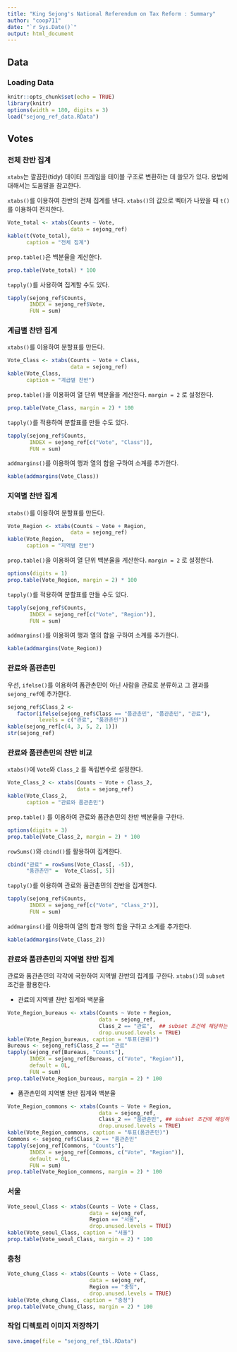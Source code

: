 ```yaml
---
title: "King Sejong's National Referendum on Tax Reform : Summary"
author: "coop711"
date: "`r Sys.Date()`"
output: html_document
---
```


## Data

### Loading Data 

```r
knitr::opts_chunk$set(echo = TRUE)
library(knitr)
options(width = 180, digits = 3)
load("sejong_ref_data.RData")
```

## Votes

### 전체 찬반 집계

`xtabs`는 깔끔한(tidy) 데이터 프레임을 테이블 구조로 변환하는 데 쓸모가 있다.
용법에 대해서는 도움말을 참고한다.

`xtabs()`를 이용하여 찬반의 전체 집계를 낸다. `xtabs()`의 값으로 벡터가 나왔을 때 `t()`를 이용하여 전치한다.  

```r
Vote_total <- xtabs(Counts ~ Vote, 
                    data = sejong_ref)
kable(t(Vote_total), 
      caption = "전체 집계")
```

`prop.table()`은 백분율을 계산한다.

```r
prop.table(Vote_total) * 100
```

`tapply()`를 사용하여 집계할 수도 있다.

```r
tapply(sejong_ref$Counts, 
       INDEX = sejong_ref$Vote, 
       FUN = sum)
```

### 계급별 찬반 집계

`xtabs()`를 이용하여 분할표를 만든다.

```r
Vote_Class <- xtabs(Counts ~ Vote + Class, 
                    data = sejong_ref)
kable(Vote_Class, 
      caption = "계급별 찬반")
```

`prop.table()`을 이용하여 열 단위 백분율을 계산한다. `margin = 2` 로 설정한다.

```r
prop.table(Vote_Class, margin = 2) * 100
```

`tapply()`를 적용하여 분할표를 만들 수도 있다.

```r
tapply(sejong_ref$Counts, 
       INDEX = sejong_ref[c("Vote", "Class")], 
       FUN = sum)
```

`addmargins()`를 이용하여 행과 열의 합을 구하여 소계를 추가한다.

```r
kable(addmargins(Vote_Class))
```


### 지역별 찬반 집계

`xtabs()`를 이용하여 분할표를 만든다.

```r
Vote_Region <- xtabs(Counts ~ Vote + Region, 
                    data = sejong_ref)
kable(Vote_Region, 
      caption = "지역별 찬반")
```

`prop.table()`을 이용하여 열 단위 백분율을 계산한다. `margin = 2` 로 설정한다.

```r
options(digits = 1)
prop.table(Vote_Region, margin = 2) * 100
```

`tapply()`를 적용하여 분할표를 만들 수도 있다.

```r
tapply(sejong_ref$Counts, 
       INDEX = sejong_ref[c("Vote", "Region")], 
       FUN = sum)
```

`addmargins()`를 이용하여 행과 열의 합을 구하여 소계를 추가한다.

```r
kable(addmargins(Vote_Region))
```

### 관료와 품관촌민

우선, `ifelse()`를 이용하여 품관촌민이 아닌 사람을 관료로 분류하고 그 결과를  `sejong_ref`에 추가한다. 

```r
sejong_ref$Class_2 <- 
   factor(ifelse(sejong_ref$Class == "품관촌민", "품관촌민", "관료"), 
          levels = c("관료", "품관촌민"))
kable(sejong_ref[c(4, 3, 5, 2, 1)])
str(sejong_ref)
```

### 관료와 품관촌민의 찬반 비교

`xtabs()`에 `Vote`와 `Class_2` 를 독립변수로 설정한다. 

```r
Vote_Class_2 <- xtabs(Counts ~ Vote + Class_2, 
                      data = sejong_ref)
kable(Vote_Class_2, 
      caption = "관료와 품관촌민")
```

`prop.table()` 를 이용하여 관료와 품관촌민의 찬반 백분율을 구한다.

```r
options(digits = 3)
prop.table(Vote_Class_2, margin = 2) * 100
```

`rowSums()`와 `cbind()`를 활용하여 집계한다.

```r
cbind("관료" = rowSums(Vote_Class[, -5]),
      "품관촌민" =  Vote_Class[, 5])
```

`tapply()`를 이용하여 관료와 품관촌민의 찬반을 집계한다.

```r
tapply(sejong_ref$Counts, 
       INDEX = sejong_ref[c("Vote", "Class_2")],
       FUN = sum)
```

`addmargins()`를 이용하여 열의 합과 행의 합을 구하고 소계를 추가한다.

```r
kable(addmargins(Vote_Class_2))
```

### 관료와 품관촌민의 지역별 찬반 집계 

관료와 품관촌민의 각각에 국한하여 지역별 찬반의 집계를 구한다.
`xtabs()`의 `subset` 조건을 활용한다. 

- 관료의 지역별 찬반 집계와 백분율

```r
Vote_Region_bureaus <- xtabs(Counts ~ Vote + Region, 
                             data = sejong_ref, 
                             Class_2 == "관료",  ## subset 조건에 해당하는 코드
                             drop.unused.levels = TRUE)
kable(Vote_Region_bureaus, caption = "투표(관료)")
Bureaus <- sejong_ref$Class_2 == "관료"
tapply(sejong_ref[Bureaus, "Counts"],
       INDEX = sejong_ref[Bureaus, c("Vote", "Region")],
       default = 0L,
       FUN = sum)
prop.table(Vote_Region_bureaus, margin = 2) * 100
```

- 품관촌민의 지역별 찬반 집계와 백분율

```r
Vote_Region_commons <- xtabs(Counts ~ Vote + Region, 
                             data = sejong_ref, 
                             Class_2 == "품관촌민", ## subset 조건에 해당하는 코드
                             drop.unused.levels = TRUE)
kable(Vote_Region_commons, caption = "투표(품관촌민)")
Commons <- sejong_ref$Class_2 == "품관촌민"
tapply(sejong_ref[Commons, "Counts"],
       INDEX = sejong_ref[Commons, c("Vote", "Region")],
       default = 0L,
       FUN = sum)
prop.table(Vote_Region_commons, margin = 2) * 100
```

### 서울

```r
Vote_seoul_Class <- xtabs(Counts ~ Vote + Class, 
                          data = sejong_ref, 
                          Region == "서울", 
                          drop.unused.levels = TRUE)
kable(Vote_seoul_Class, caption = "서울")
prop.table(Vote_seoul_Class, margin = 2) * 100
```

### 충청

```r
Vote_chung_Class <- xtabs(Counts ~ Vote + Class, 
                          data = sejong_ref, 
                          Region == "충청", 
                          drop.unused.levels = TRUE)
kable(Vote_chung_Class, caption = "충청")
prop.table(Vote_chung_Class, margin = 2) * 100
```

### 작업 디렉토리 이미지 저장하기 

```r
save.image(file = "sejong_ref_tbl.RData")
```